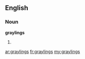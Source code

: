 ==English==

===Noun===
'''graylings'''

# {{plural of|grayling}}

[[ar:graylings]]
[[fr:graylings]]
[[my:graylings]]